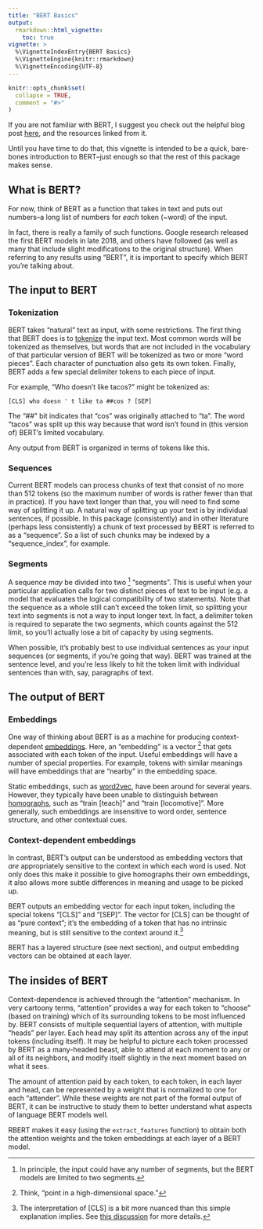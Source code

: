 ```yaml
---
title: "BERT Basics"
output: 
  rmarkdown::html_vignette:
    toc: true
vignette: >
  %\VignetteIndexEntry{BERT Basics}
  %\VignetteEngine{knitr::rmarkdown}
  %\VignetteEncoding{UTF-8}
---
```


 <!-- 
 Copyright 2019 Bedford Freeman & Worth Pub Grp LLC DBA Macmillan Learning. 

 Licensed under the Apache License, Version 2.0 (the "License");
 you may not use this file except in compliance with the License.
 You may obtain a copy of the License at

     http://www.apache.org/licenses/LICENSE-2.0

 Unless required by applicable law or agreed to in writing, software
 distributed under the License is distributed on an "AS IS" BASIS,
 WITHOUT WARRANTIES OR CONDITIONS OF ANY KIND, either express or implied.
 See the License for the specific language governing permissions and
 limitations under the License.
 -->

```r
knitr::opts_chunk$set(
  collapse = TRUE,
  comment = "#>"
)
```






If you are not familiar with BERT, I suggest you check out the helpful blog post [here](http://jalammar.github.io/illustrated-bert/), and the resources linked from it.

Until you have time to do that, this vignette is intended to be a quick, bare-bones introduction to BERT--just enough so that the rest of this package makes sense.

## What is BERT?

For now, think of BERT as a function that takes in text and puts out numbers--a long list of numbers for *each* token (~word) of the input.

In fact, there is really a family of such functions.
Google research released the first BERT models in late 2018, and others have followed (as well as many that include slight modifications to the original structure).
When referring to any results using "BERT", it is important to specify which BERT you're talking about.

## The input to BERT

### Tokenization

BERT takes "natural" text as input, with some restrictions.
The first thing that BERT does is to [tokenize](https://en.wikipedia.org/wiki/Lexical_analysis#Tokenization) the input text.
Most common words will be tokenized as themselves, but words that are not included in the vocabulary of that particular version of BERT will be tokenized as two or more "word pieces".
Each character of punctuation also gets its own token.
Finally, BERT adds a few special delimiter tokens to each piece of input.

For example, "Who doesn't like tacos?" might be tokenized as:

`[CLS] who doesn ' t like ta ##cos ? [SEP]`

The "##" bit indicates that "cos" was originally attached to "ta".
The word "tacos" was split up this way because that word isn't found in (this version of) BERT's limited vocabulary.

Any output from BERT is organized in terms of tokens like this.

### Sequences

Current BERT models can process chunks of text that consist of no more than 512 tokens (so the maximum number of words is rather fewer than that in practice). 
If you have text longer than that, you will need to find some way of splitting it up.
A natural way of splitting up your text is by individual sentences, if possible.
In this package (consistently) and in other literature (perhaps less consistently) a chunk of text processed by BERT is referred to as a "sequence".
So a list of such chunks may be indexed by a "sequence_index", for example.

### Segments

A sequence *may* be divided into two [^segments] "segments".
This is useful when your particular application calls for two distinct pieces of text to be input (e.g. a model that evaluates the logical compatibility of two statements).
Note that the sequence as a whole still can't exceed the token limit, so splitting your text into segments is not a way to input longer text.
In fact, a delimiter token is required to separate the two segments, which counts against the 512 limit, so you'll actually lose a bit of capacity by using segments.

When possible, it's probably best to use individual sentences as your input sequences (or segments, if you're going that way).
BERT was trained at the sentence level, and you're less likely to hit the token limit with individual sentences than with, say, paragraphs of text.

[^segments]: In principle, the input could have any number of segments, but the BERT models are limited to two segments.

## The output of BERT

### Embeddings 

One way of thinking about BERT is as a machine for producing context-dependent [embeddings](https://en.wikipedia.org/wiki/Word_embedding).
Here, an "embedding" is a vector [^vector] that gets associated with each token of the input.
Useful embeddings will have a number of special properties.
For example, tokens with similar meanings will have embeddings that are "nearby" in the embedding space.

Static embeddings, such as [word2vec](https://en.wikipedia.org/wiki/Word2vec), have been around for several years.
However, they typically have been unable to distinguish between [homographs](https://en.wikipedia.org/wiki/Homograph), such as "train [teach]" and "train [locomotive]".
More generally, such embeddings are insensitive to word order, sentence structure, and other contextual cues.

[^vector]: Think, "point in a high-dimensional space."

### Context-dependent embeddings

In contrast, BERT's output can be understood as embedding vectors that *are* appropriately sensitive to the context in which each word is used.
Not only does this make it possible to give homographs their own embeddings, it also allows more subtle differences in meaning and usage to be picked up.

BERT outputs an embedding vector for each input token, including the special tokens "[CLS]" and "[SEP]".
The vector for [CLS] can be thought of as "pure context"; it's the embedding of a token that has no intrinsic meaning, but is still sensitive to the context around it.[^CLS]

BERT has a layered structure (see next section), and output embedding vectors can be obtained at each layer.

[^CLS]: The interpretation of [CLS] is a bit more nuanced than this simple explanation implies.
See [this discussion](https://github.com/google-research/bert/issues/196) for more details.

## The insides of BERT

Context-dependence is achieved through the "attention" mechanism.
In very cartoony terms, "attention" provides a way for each token to "choose" (based on training) which of its surrounding tokens to be most influenced by.
BERT consists of multiple sequential layers of attention, with multiple "heads" per layer.
Each head may split its attention across any of the input tokens (including itself).
It may be helpful to picture each token processed by BERT as a many-headed beast, able to attend at each moment to any or all of its neighbors, and modify itself slightly in the next moment based on what it sees.

The amount of attention paid by each token, to each token, in each layer and head, can be represented by a weight that is normalized to one for each "attender".
While these weights are not part of the formal output of BERT, it can be instructive to study them to better understand what aspects of language BERT models well.

RBERT makes it easy (using the `extract_features` function) to obtain both the attention weights and the token embeddings at each layer of a BERT model.
